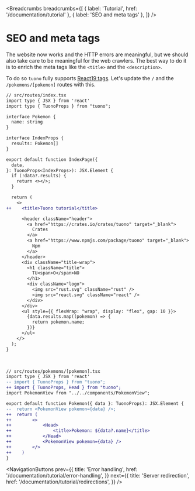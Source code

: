 
<MetaTags
  title="Tuono - SEO and meta tags"
  canonical="https://tuono.dev/documentation/tutorial/seo"
  description="Learn how to handle meaningful meta tags for your Tuono project"
/>


<Breadcrumbs
  breadcrumbs={[
    { label: 'Tutorial', href: '/documentation/tutorial' },
    { label: 'SEO and meta tags' },
  ]}
/>

# SEO and meta tags

The website now works and the HTTP errors are meaningful, but we should also take care to be meaningful
for the web crawlers. The best way to do it is to enrich the meta tags like the `<title>` and the
`<description>`.

To do so `tuono` fully supports [React19
tags](https://react.dev/reference/react-dom/components/title). Let's update the `/` and the
`/pokemons/[pokemon]` routes with this.

```diff
// src/routes/index.tsx
import type { JSX } from 'react'
import type { TuonoProps } from "tuono";

interface Pokemon {
  name: string
}

interface IndexProps {
  results: Pokemon[]
}

export default function IndexPage({
  data,
}: TuonoProps<IndexProps>): JSX.Element {
  if (!data?.results) {
    return <></>;
  }

  return (
    <>
++    <title>Tuono tutorial</title>

      <header className="header">
        <a href="https://crates.io/crates/tuono" target="_blank">
          Crates
        </a>
        <a href="https://www.npmjs.com/package/tuono" target="_blank">
          Npm
        </a>
      </header>
      <div className="title-wrap">
        <h1 className="title">
          TU<span>O</span>NO
        </h1>
        <div className="logo">
          <img src="rust.svg" className="rust" />
          <img src="react.svg" className="react" />
        </div>
      </div>
      <ul style={{ flexWrap: "wrap", display: "flex", gap: 10 }}>
        {data.results.map((pokemon) => {
          return pokemon.name;
        })}
      </ul>
    </>
  );
}
```

<br />

```diff
// src/routes/pokemons/[pokemon].tsx
import type { JSX } from 'react'
-- import { TuonoProps } from "tuono";
++ import { TuonoProps, Head } from "tuono";
import PokemonView from "../../components/PokemonView";

export default function Pokemon({ data }: TuonoProps): JSX.Element {
--  return <PokemonView pokemon={data} />;
++  return (
++        <>
++            <Head>
++                <title>Pokemon: ${data?.name}</title>
++            </Head>
++            <PokemonView pokemon={data} />
++        </>
++    )
}
```


<NavigationButtons
  prev={{
    title: 'Error handling',
    href: '/documentation/tutorial/error-handling',
  }}
  next={{
    title: 'Server redirection',
    href: '/documentation/tutorial/redirections',
  }}
/>
